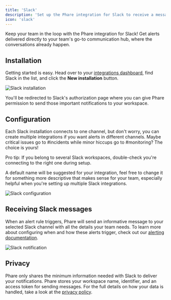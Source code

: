 ```yaml
---
title: 'Slack'
description: 'Set up the Phare integration for Slack to receive a message in your Slack workspace when your website or server is down.'
icon: 'slack'
---
```


Keep your team in the loop with the Phare integration for Slack! Get alerts delivered directly to your team's go-to communication hub, where the conversations already happen.

## Installation

Getting started is easy. Head over to your <a href="https://app.phare.io/organization/apps" rel="nofollow">integrations dashboard</a>, find Slack in the list, and click the **New installation** button.

<Frame>
  <img src="/images/integrations/slack/slack-installation.webp" alt="Slack installation" />
</Frame>

You'll be redirected to Slack's authorization page where you can give Phare permission to send those important notifications to your workspace.

## Configuration

Each Slack installation connects to one channel, but don't worry, you can create multiple integrations if you want alerts in different channels. Maybe critical issues go to #incidents while minor hiccups go to #monitoring? The choice is yours!

<Tip>
    Pro tip: If you belong to several Slack workspaces, double-check you're connecting to the right one during setup.
</Tip>

A default name will be suggested for your integration, feel free to change it for something more descriptive that makes sense for your team, especially helpful when you're setting up multiple Slack integrations.

<Frame>
  <img src="/images/integrations/slack/slack-configuration.webp" alt="Slack configuration" />
</Frame>

## Receiving Slack messages

When an alert rule triggers, Phare will send an informative message to your selected Slack channel with all the details your team needs. To learn more about configuring when and how these alerts trigger, check out our [alerting documentation](/uptime/alerting).

<Frame>
  <img src="/images/integrations/slack/slack-notification.webp" alt="Slack notification" />
</Frame>

## Privacy

Phare only shares the minimum information needed with Slack to deliver your notifications. Phare stores your workspace name, identifier, and an access token for sending messages. For the full details on how your data is handled, take a look at the [privacy policy](https://phare.io/legal/privacy-policy).
